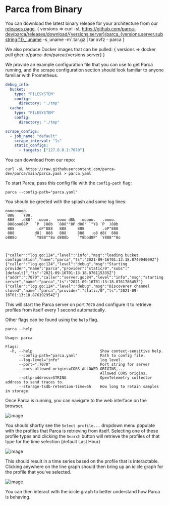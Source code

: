 # Parca from Binary


You can download the latest binary release for your architecture from our [releases page](https://github.com/parca-dev/parca/releases).
<WithVersions language="bash">
  { versions =>
    <CodeBlock className="language-bash">
      curl -sL https://github.com/parca-dev/parca/releases/download/{versions.server}/parca_{versions.server.substring(1)}_`uname -s`_`uname -m`.tar.gz | tar xvfz - parca
    </CodeBlock>
  }
</WithVersions>

We also produce Docker images that can be pulled:
<WithVersions language="bash">
  { versions =>
    <CodeBlock className="language-bash">
      docker pull ghcr.io/parca-dev/parca:{versions.server}
    </CodeBlock>
  }
</WithVersions>

We provide an example configuration file that you can use to get Parca running, and the scrape configuration section should look familiar to anyone familiar with Prometheus.

```yaml
debug_info:
  bucket:
    type: "FILESYSTEM"
    config:
      directory: "./tmp"
  cache:
    type: "FILESYSTEM"
    config:
      directory: "./tmp"

scrape_configs:
  - job_name: "default"
    scrape_interval: "1s"
    static_configs:
      - targets: ["127.0.0.1:7070"]
```

You can download from our repo:
```shell
curl -sL https://raw.githubusercontent.com/parca-dev/parca/main/parca.yaml > parca.yaml
```

To start Parca, pass this config file with the `config-path` flag:

```shell
parca --config-path="parca.yaml"
```

You should be greeted with the splash and some log lines:

```shell
ooooooooo.
`888   `Y88.
 888   .d88'  .oooo.   oooo d8b  .ooooo.   .oooo.
 888ooo88P'  `P  )88b  `888""8P d88' `"Y8 `P  )88b
 888          .oP"888   888     888        .oP"888
 888         d8(  888   888     888   .o8 d8(  888
o888o        `Y888""8o d888b    `Y8bod8P' `Y888""8o



{"caller":"log.go:124","level":"info","msg":"loading bucket configuration","name":"parca","ts":"2021-09-16T01:13:18.874904009Z"}
{"caller":"log.go:124","level":"debug","msg":"Starting provider","name":"parca","provider":"static/0","subs":"[default]","ts":"2021-09-16T01:13:18.876115335Z"}
{"addr":":7070","caller":"server.go:84","level":"info","msg":"starting server","name":"parca","ts":"2021-09-16T01:13:18.876178645Z"}
{"caller":"log.go:124","level":"debug","msg":"Discoverer channel closed","name":"parca","provider":"static/0","ts":"2021-09-16T01:13:18.876192954Z"}
```

This will start the Parca server on port `7070` and configure it to retrieve profiles from itself every 1 second automatically.

Other flags can be found using the `help` flag.

```shell
parca --help

Usage: parca

Flags:
  -h, --help                              Show context-sensitive help.
      --config-path="parca.yaml"          Path to config file.
      --log-level="info"                  log level.
      --port=":7070"                      Port string for server
      --cors-allowed-origins=CORS-ALLOWED-ORIGINS,...
                                          Allowed CORS origins.
      --otlp-address=STRING               OpenTelemetry collector address to send traces to.
      --storage-tsdb-retention-time=6h    How long to retain samples in storage.
```

Once Parca is running, you can navigate to the web interface on the browser.

<BrowserWindow>

![image](https://user-images.githubusercontent.com/8681572/133893063-8cc9fc8a-4d55-431d-80fc-6a2fe8de7019.png)

</BrowserWindow>

You should shortly see the `Select profile...` dropdown menu populate with the profiles that Parca is retrieving from itself.
Selecting one of these profile types and clicking the `Search` button will retrieve the profiles of that type for the time selection (default Last Hour)

<BrowserWindow>

![image](https://user-images.githubusercontent.com/8681572/133893237-f069a552-e928-4065-80db-603fb5f85e6a.png)

</BrowserWindow>

This should result in a time series based on the profile that is interactable. Clicking anywhere on the line graph should then bring up an icicle graph for the profile that you've selected.

<BrowserWindow>

![image](https://user-images.githubusercontent.com/8681572/133893258-96fdbc0a-8036-4d89-bb4c-578fb131c8e0.png)

</BrowserWindow>

You can then interact with the icicle graph to better understand how Parca is behaving.
